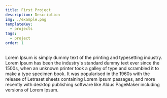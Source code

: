 ```yaml
---
title: First Project
description: Description
img: ./example.png
templateKey:
  - projects
tags:
  - project
order: 1
---
```


Lorem Ipsum is simply dummy text of the printing and typesetting industry. Lorem Ipsum has been the industry's standard dummy text ever since the 1500s, when an unknown printer took a galley of type and scrambled it to make a type specimen book. It was popularised in the 1960s with the release of Letraset sheets containing Lorem Ipsum passages, and more recently with desktop publishing software like Aldus PageMaker including versions of Lorem Ipsum.
